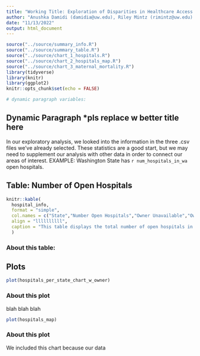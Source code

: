```yaml
---
title: "Working Title: Exploration of Disparities in Healthcare Access in the USA by Race and Location"
author: "Anushka Damidi (damidia@uw.edu), Riley Mintz (rimintz@uw.edu) & Max Stewart (mzs11@uw.edu)"
date: "11/13/2022"
output: html_document
---
```


```r
source("../source/summary_info.R")
source("../source/summary_table.R")
source("../source/chart_1_hospitals.R")
source("../source/chart_2_hospitals_map.R")
source("../source/chart_3_maternal_mortality.R")
library(tidyverse)
library(knitr)
library(ggplot2)
knitr::opts_chunk$set(echo = FALSE)

# dynamic paragraph variables:

```

## Dynamic Paragraph \*pls replace w better title here

In our exploratory analysis, we looked into the information in the three .csv files we've already selected. These statistics are a good start, but we may need to supplement our analysis with other data in order to connect our areas of interest. EXAMPLE: Washington State has `r num_hospitals_in_wa` open hospitals.

## Table: Number of Open Hospitals

```r
knitr::kable(
  hospital_info,
  format = "simple",
  col.names = c("State","Number Open Hospitals","Owner Unavailable","Owner: Proprietary","Owner: LLC","Owner: Non-Profit","Owner: Federal Govt.","Owner: State Govt.","Owner: District/Authority Govt.","Owner: Local Govt."),
  align = "llllllllll",
  caption = "This table displays the total number of open hospitals in each state, U.S. territory, and D.C., as well as how many of them are owned by each type of owner.",
  )
```

### About this table:

## Plots

```r
plot(hospitals_per_state_chart_w_owner)
```

### About this plot

blah blah blah

```r
plot(hospitals_map)
```

### About this plot
We included this chart because our data
